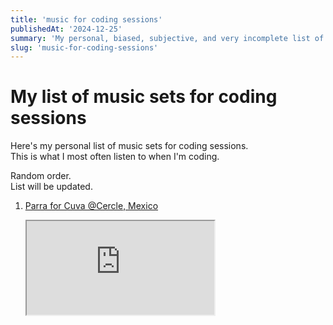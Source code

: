 ```yaml
---
title: 'music for coding sessions'
publishedAt: '2024-12-25'
summary: 'My personal, biased, subjective, and very incomplete list of music sets for coding sessions.'
slug: 'music-for-coding-sessions'
---
```


# My list of music sets for coding sessions

Here's my personal list of music sets for coding sessions.  
This is what I most often listen to when I'm coding.

Random order.  
List will be updated.

1. [Parra for Cuva @Cercle, Mexico](https://youtu.be/pA96m95T3NA?si=yCW8U4lQoiX1P-A1)

   <iframe
     src="https://www.youtube.com/embed/pA96m95T3NA?si=yCW8U4lQoiX1P-A1"
     allowFullScreen
   />

1. [Fred again @Boiler Room, London](https://youtu.be/c0-hvjV2A5Y?si=O18rSUDk9TBxMMY5)

   <iframe
     src="https://www.youtube.com/embed/c0-hvjV2A5Y?si=O18rSUDk9TBxMMY5"
     allowFullScreen
   />

1. [Fred again @Rooftop live, London](https://youtu.be/6MAzUT1YhWE?si=uBFTkUY6CUFFjUXm)

   <iframe
     src="https://www.youtube.com/embed/6MAzUT1YhWE?si=uBFTkUY6CUFFjUXm"
     allowFullScreen
   />

1. [Gorgon City @Printworks, London, 2017](https://www.youtube.com/live/dScOJGE4yNA?si=xlYtVR1ewZLn79ZK)

   <iframe
     src="https://www.youtube.com/embed/dScOJGE4yNA?si=xlYtVR1ewZLn79ZK"
     allowFullScreen
   />

1. [RY X @Cercle, Brazil](https://youtu.be/mKhQwfiDAfs?si=mm2Lt9YG9KBgAFV3)

   <iframe
     src="https://www.youtube.com/embed/mKhQwfiDAfs?si=mm2Lt9YG9KBgAFV3"
     allowFullScreen
   />

1. [Solomun @Cercle, France](https://youtu.be/QHDRRxKlimY?si=uGMvo_GYHm9uYr9z)

   <iframe
     src="https://www.youtube.com/embed/QHDRRxKlimY?si=uGMvo_GYHm9uYr9z"
     allowFullScreen
   />

1. [Ben Bohomer @Cercle, Turkey](https://youtu.be/RvRhUHTV_8k?si=qETuzHY-a7japgvS)

   <iframe
     src="https://www.youtube.com/embed/RvRhUHTV_8k?si=qETuzHY-a7japgvS"
     allowFullScreen
   />

1. [Chris Luno, Portugal](https://youtu.be/GW05iIpTJN8?si=ldQnm559f4LFLM5T)
   <iframe
     src="https://www.youtube.com/embed/GW05iIpTJN8?si=ldQnm559f4LFLM5T"
     allowFullScreen
   />
